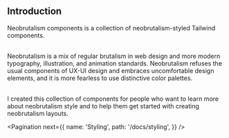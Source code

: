 
## Introduction

Neobrutalism components is a collection of neobrutalism-styled Tailwind components.

<br />
Neobrutalism is a mix of regular brutalism in web design and more modern typography,
illustration, and animation standards. Neobrutalism refuses the usual components
of UX-UI design and embraces uncomfortable design elements, and it is more fearless
to use distinctive color palettes.

<br />I created this collection of components for people who want to learn more
about neobrutalism style and to help them get started with creating neobrutalism
layouts.

<Pagination
  next={{
    name: 'Styling',
    path: '/docs/styling',
  }}
/>
